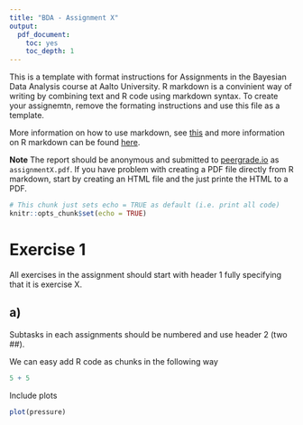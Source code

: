 ```yaml
---
title: "BDA - Assignment X"
output: 
  pdf_document: 
    toc: yes
    toc_depth: 1
---
```


This is a template with format instructions for Assignments in the Bayesian Data Analysis course at Aalto University. R markdown is a convinient way of writing by combining text and R code using markdown syntax. To create your assignemtn, remove the formating instructions and use this file as a template.

More information on how to use markdown, see [this](https://github.com/adam-p/markdown-here/wiki/Markdown-Cheatsheet) and more information on R markdown can be found [here](https://www.rstudio.com/wp-content/uploads/2015/02/rmarkdown-cheatsheet.pdf).

**Note** The report should be anonymous and submitted to [peergrade.io](peergrade.io) as `assignmentX.pdf`. If you have problem with creating a PDF file directly from R markdown, start by creating an HTML file and the just printe the HTML to a PDF. 


```r
# This chunk just sets echo = TRUE as default (i.e. print all code)
knitr::opts_chunk$set(echo = TRUE)
```

# Exercise 1

All exercises in the assignment should start with header 1 fully specifying that it is exercise X.

## a)

Subtasks in each assignments should be numbered and use header 2 (two ##). 

We can easy add R code as chunks in the following way

```r
5 + 5
```

Include plots

```r
plot(pressure)
```



